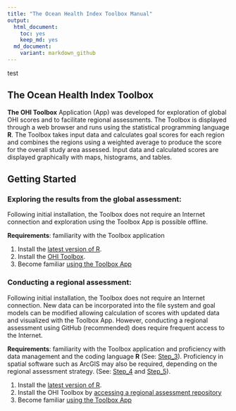 ```yaml
---
title: "The Ocean Health Index Toolbox Manual"
output: 
  html_document:
    toc: yes
    keep_md: yes
  md_document:
    variant: markdown_github
---
```

test


## The Ocean Health Index Toolbox 
**The OHI Toolbox** Application (App) was developed for exploration of global OHI scores and to facilitate regional assessments. The Toolbox is displayed through a web browser and runs using the statistical programming language **R**. The Toolbox takes input data and calculates goal scores for each region and combines the regions using a weighted average to produce the score for the overall study area assessed. Input data and calculated scores are displayed graphically with maps, histograms, and tables.

## Getting Started

### Exploring the results from the global assessment:

Following initial installation, the Toolbox does not require an Internet connection and exploration using the Toolbox App is possible offline. 

**Requirements**: familiarity with the Toolbox application

1. Install the [latest version of R](https://github.com/OHI-Science/ohimanual/blob/master/tutorials/required_software/software_for_OHI.md#required-software).
2. Install the [OHI Toolbox](http://ohi-science.org/pages/install.html).
3. Become familiar [using the Toolbox App](https://github.com/OHI-Science/ohimanual/blob/master/tutorials/toolbox_manual%20PO/Step_3%20Using%20the%20OHI%20Toolbox%20App.md)

### Conducting a regional assessment:

Following initial installation, the Toolbox does not require an Internet connection. New data can be incorporated into the file system and goal models can be modified allowing calculation of scores with updated data and visualized with the Toolbox App. However, conducting a regional assessment using GitHub (recommended) does require frequent access to the Internet.

**Requirements**: familiarity with the Toolbox application and proficiency with data management and the coding language **R** (See: [Step_3]()). Proficiency in spatial software such as ArcGIS may also be required, depending on the regional assessment strategy.  (See: [Step_4]() and [Step_5]()).

1. Install the [latest version of R](https://github.com/OHI-Science/ohimanual/blob/master/tutorials/required_software/software_for_OHI.md#required-software).
2. Install the OHI Toolbox by [accessing a regional assessment repository](https://github.com/OHI-Science/ohimanual/blob/master/tutorials/accessing_a_repo/accessing_a_repo.md#accessing-github-repositories)
3. Become familiar [using the Toolbox App](https://github.com/OHI-Science/ohimanual/blob/master/tutorials/toolbox_manual%20PO/Step_3%20Using%20the%20OHI%20Toolbox%20App.md)
    
    
